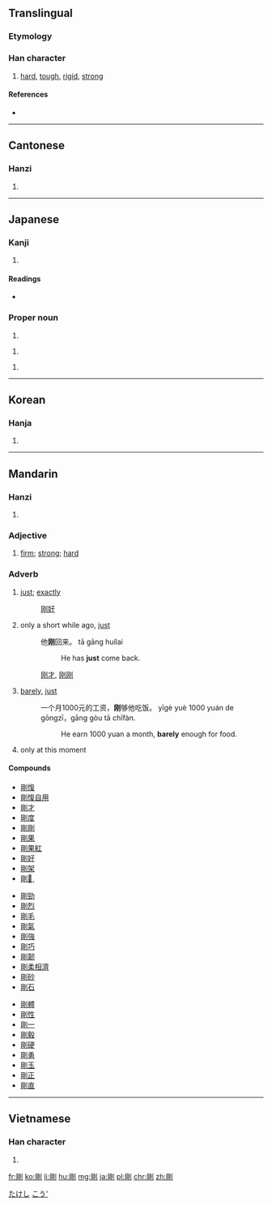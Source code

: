 {{also|刚}}
==Translingual==

===Etymology===
{{Han compound|岡|刀|c1=p|c2=s|t2=knife|ls=psc}}

===Han character===
{{Han char|rn=18|rad=刀|as=08|sn=10|four=7220<sub>0</sub>|canj=月山中弓 (BULN)|ids=⿰[[岡]][[刂]]}}

# [[hard]], [[tough]], [[rigid]], [[strong]]

====References====
* {{Han ref|kx=0141.110|dkj=02042|dj=0320.170|hdz=10344.100|uh=525B|ud=21083|bh=ADE8|bd=44520}}

----

==Cantonese==

===Hanzi===
{{yue-hanzi|jyut=|y=gong1|sim=刚}}

# {{defn|lang=yue|sort=刀08}}

----

==Japanese==

===Kanji===
{{ja-kanji|grade=c|rs=刀08}}

# {{defn|lang=ja|sort=刀08}}

====Readings====
* {{ja-readings|on=[[ごう]] (gō)|kun=[[つよい]] (tsuyoi), [[こわい]] (kowai)}}

===Proper noun===
{{ja-pos|k|proper|hira=たけし|rom=Takeshi}}

# {{given name|male|lang=ja}}

{{ja-pos|k|proper|hira=つよし|rom=Tsuyoshi}}

# {{given name|male|lang=ja}}

{{ja-pos|k|proper|hira=ごう|rom=Gō|hidx=こう'}}

# {{given name|male|lang=ja}}

[[Category:Japanese male given names|たけし]]
[[Category:Japanese male given names|こう']]

----

==Korean==

===Hanja===
{{ko-hanja|hangeul=강|rv=gang|mr=kang}}

# {{defn|lang=ko|sort=刀08}}

----

==Mandarin==

===Hanzi===
{{cmn-hanzi|sim=刚|pin=[[gāng]] ([[gang1]])|wg=kang<sup>1</sup>}}

# {{defn|lang=cmn|sort=刀08}}

===Adjective===
{{cmn-adj|t|pin=gāng|pint=gang1|tra=剛|sim=刚}}

# [[firm]]; [[strong]]; [[hard]]

===Adverb===
{{cmn-adv|t|pin=gāng|pint=gang1|tra=剛|sim=刚}}

# [[just]]; [[exactly]]
#: [[刚好]]
# only a short while ago, [[just]]
#: 他'''刚'''回来。 tā gāng huílai
#:: He has '''just''' come back.
#: [[刚才]], [[刚刚]]
# [[barely]], [[just]]
#: 一个月1000元的工资，'''刚'''够他吃饭。 yīgè yuè 1000 yuán de gōngzī，gāng gòu tā chīfàn.
#:: He earn 1000 yuan a month, '''barely''' enough for food.
# only at this moment

====Compounds====
{{top3}}
* [[剛愎]]
* [[剛愎自用]]
* [[剛才]]
* [[剛度]]
* [[剛剛]]
* [[剛果]]
* [[剛果紅]]
* [[剛好]]
* [[剛架]]
* [[剛健]]̧
{{mid3}}
* [[剛勁]]
* [[剛烈]]
* [[剛毛]]
* [[剛氣]]
* [[剛強]]
* [[剛巧]]
* [[剛韌]]
* [[剛柔相濟]]
* [[剛砂]]
* [[剛石]]
{{mid3}}
* [[剛體]]
* [[剛性]]
* [[剛一]]
* [[剛毅]]
* [[剛硬]]
* [[剛勇]]
* [[剛玉]]
* [[剛正]]
* [[剛直]]
{{bottom}}

----

==Vietnamese==

===Han character===
{{vi-hantu|[[cương]], [[cang]]|rs=刀08}}

# {{defn|lang=vi|sort=刀08}}

[[fr:剛]]
[[ko:剛]]
[[li:剛]]
[[hu:剛]]
[[mg:剛]]
[[ja:剛]]
[[pl:剛]]
[[chr:剛]]
[[zh:剛]]
